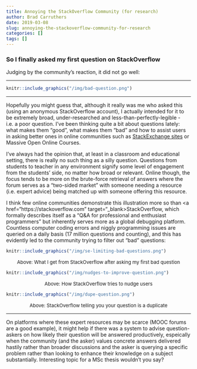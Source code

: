 ```yaml
---
title: Annoying the StackOverflow Community (for research)
author: Brad Carruthers
date: 2019-03-08
slug: annoying-the-stackoverflow-community-for-research
categories: []
tags: []
---
```


### So I finally asked my first question on StackOverflow

Judging by the community's reaction, it did not go well:

---

```r
knitr::include_graphics("/img/bad-question.png")
```

---

Hopefully you might guess that, although it really was me who asked this (using an anonymous StackOverflow account), I actually intended for it to be extremely broad, under-researched and less-than-perfectly-legible - i.e. a poor question. I've been thinking quite a bit about questions lately: what makes them "good", what makes them "bad" and how to assist users in asking better ones in online communities such as <a href="https://stackexchange.com/sites#questions" target="_blank">StackExchange sites</a> or Massive Open Online Courses.

I've always had the opinion that, at least in a classroom and educational setting, there is really no such thing as a silly question. Questions from students to teacher in any environment signify some level of engagement from the students' side, no matter how broad or relevant. Online though, the focus tends to be more on the brute-force retrieval of answers where the forum serves as a "two-sided market" with someone needing a resource (i.e. expert advice) being matched up with someone offering this resource.

I think few online communities demonstrate this illustration more so than <a href="https://stackoverflow.com" target="_blank>StackOverflow</a>, which formally describes itself as a "Q&A for professional and enthusiast programmers" but inherently serves more as a global debugging platform. Countless computer coding errors and niggly programming issues are queried on a daily basis (17 million questions and counting), and this has evidently led to the community trying to filter out "bad" questions:


```r
knitr::include_graphics("/img/se-limiting-bad-questions.png")
```

<font size="-1"><center>Above: What I get from StackOverflow after asking my first bad question</center></font>
\n

```r
knitr::include_graphics("/img/nudges-to-improve-question.png")
```

<font size="-1"><center>Above: How StackOverflow tries to nudge users</center></font>
\n

```r
knitr::include_graphics("/img/dupe-question.png")
```

<font size="-1"><center>Above: StackOverflow telling you your question is a duplicate</center></font>
\n

---

On platforms where these expert resources may be scarce (MOOC forums are a good example), it might help if there was a system to advise question-askers on how likely their question will be answered productively, espeically when the community (and the asker) values concrete answers delivered hastily rather than broader discussions and the asker is querying a specific problem rather than looking to enhance their knowledge on a subject substantially. Interesting topic for a MSc thesis wouldn't you say?

<!--I think we could all brainstorm the attributes of a "good" question - relevance, narrow enough-->

